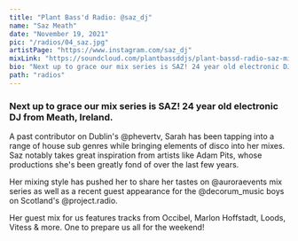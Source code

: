 ---
title: "Plant Bass'd Radio: @saz_dj"
name: "Saz Meath"
date: "November 19, 2021"
pic: "/radios/04_saz.jpg"
artistPage: "https://www.instagram.com/saz_dj"
mixLink: "https://soundcloud.com/plantbassddjs/plant-bassd-radio-saz-mix"
bio: "Next up to grace our mix series is SAZ! 24 year old electronic DJ from Meath, Ireland"
path: "radios"
---

### Next up to grace our mix series is SAZ! 24 year old electronic DJ from Meath, Ireland.

A past contributor on Dublin's @phevertv, Sarah has been tapping into a range of house sub genres while bringing elements of disco into her mixes. Saz notably takes great inspiration from artists like Adam Pits, whose productions she's been greatly fond of over the last few years.

Her mixing style has pushed her to share her tastes on @auroraevents mix series as well as a recent guest appearance for the @decorum_music boys on Scotland's @project.radio.

Her guest mix for us features tracks from Occibel, Marlon Hoffstadt, Loods, Vitess & more. One to prepare us all for the weekend!

<Picture alt="Saz tracklist" size={1200} src="/radios/04_tracklist.jpg" />

<SoundCloud
  url="soundcloud.com/plantbassddjs/plant-bassd-radio-saz-mix"
  name="Saz Powerhouse Mix"
/>
